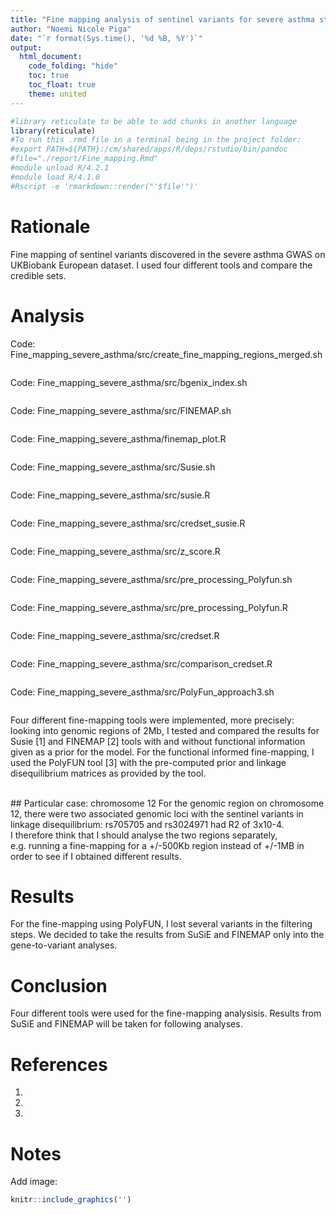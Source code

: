 ---
title: "Fine mapping analysis of sentinel variants for severe asthma study"
author: "Noemi Nicole Piga"
date: "`r format(Sys.time(), '%d %B, %Y')`"
output:
  html_document:
    code_folding: "hide"
    toc: true
    toc_float: true
    theme: united
---

```{r, setup, hide = TRUE}
#library reticulate to be able to add chunks in another language
library(reticulate)
#To run this .rmd file in a terminal being in the project folder:
#export PATH=${PATH}:/cm/shared/apps/R/deps/rstudio/bin/pandoc
#file="./report/Fine_mapping.Rmd"
#module unload R/4.2.1
#module load R/4.1.0
#Rscript -e 'rmarkdown::render("'$file'")'
```


# Rationale
Fine mapping of sentinel variants discovered in the severe asthma GWAS on UKBiobank European dataset. I used four different tools and compare the credible sets.

# Analysis
Code: Fine_mapping_severe_asthma/src/create_fine_mapping_regions_merged.sh
```{r, code = readLines('/home/n/nnp5/PhD/PhD_project/Fine_mapping_severe_asthma/src/create_fine_mapping_regions_merged.sh'), eval=FALSE}
```
Code: Fine_mapping_severe_asthma/src/bgenix_index.sh
```{r, code = readLines('/home/n/nnp5/PhD/PhD_project/Fine_mapping_severe_asthma/src/bgenix_index.sh'), eval=FALSE}
```
Code: Fine_mapping_severe_asthma/src/FINEMAP.sh
```{r, code = readLines('/home/n/nnp5/PhD/PhD_project/Fine_mapping_severe_asthma/src/FINEMAP.sh'), eval=FALSE}
```
Code: Fine_mapping_severe_asthma/finemap_plot.R
```{r, code = readLines('/home/n/nnp5/PhD/PhD_project/Fine_mapping_severe_asthma/src/finemap_plot.R'), eval=FALSE}
```
Code: Fine_mapping_severe_asthma/src/Susie.sh
```{r, code = readLines('/home/n/nnp5/PhD/PhD_project/Fine_mapping_severe_asthma/src/Susie.sh'), eval=FALSE}
```
Code: Fine_mapping_severe_asthma/src/susie.R
```{r, code = readLines('/home/n/nnp5/PhD/PhD_project/Fine_mapping_severe_asthma/src/susie.R'), eval=FALSE}
```
Code: Fine_mapping_severe_asthma/src/credset_susie.R
```{r, code = readLines('/home/n/nnp5/PhD/PhD_project/Fine_mapping_severe_asthma/src/credset_susie.R'), eval=FALSE}
```
Code: Fine_mapping_severe_asthma/src/z_score.R
```{r, code = readLines('/home/n/nnp5/PhD/PhD_project/Fine_mapping_severe_asthma/src/z_score.R'), eval=FALSE}
```
Code: Fine_mapping_severe_asthma/src/pre_processing_Polyfun.sh
```{r, code = readLines('/home/n/nnp5/PhD/PhD_project/Fine_mapping_severe_asthma/src/pre_processing_Polyfun.sh'), eval=FALSE}
```
Code: Fine_mapping_severe_asthma/src/pre_processing_Polyfun.R
```{r, code = readLines('/home/n/nnp5/PhD/PhD_project/Fine_mapping_severe_asthma/src/pre_processing_Polyfun.R'), eval=FALSE}
```
Code: Fine_mapping_severe_asthma/src/credset.R
```{r, code = readLines('/home/n/nnp5/PhD/PhD_project/Fine_mapping_severe_asthma/src/credset.R'), eval=FALSE}
```
Code: Fine_mapping_severe_asthma/src/comparison_credset.R
```{r, code = readLines('/home/n/nnp5/PhD/PhD_project/Fine_mapping_severe_asthma/src/comparison_credset.R'), eval=FALSE}
```
Code: Fine_mapping_severe_asthma/src/PolyFun_approach3.sh
```{r, code = readLines('/home/n/nnp5/PhD/PhD_project/Fine_mapping_severe_asthma/src/PolyFun_approach3.sh'), eval=FALSE}
```

Four different fine-mapping tools were implemented, more precisely: looking into genomic regions of 2Mb, I tested and compared the results for Susie [1] and FINEMAP [2] tools with and without functional information given as a prior for the model. For the functional informed fine-mapping, I used the PolyFUN tool [3] with the pre-computed prior and linkage disequilibrium matrices as provided by the tool.

<br>
## Particular case: chromosome 12
For the genomic region on chromosome 12, there were two associated genomic loci with the sentinel variants in linkage disequilibrium: rs705705 and rs3024971 had R2 of 3x10-4.
<br>
I therefore think that I should analyse the two regions separately, e.g. running a fine-mapping for a +/-500Kb region instead of +/-1MB in order to see if I obtained different results.

# Results
For the fine-mapping using PolyFUN, I lost several variants in the filtering steps. We decided to take the results from SuSiE and FINEMAP only into the gene-to-variant analyses.

# Conclusion
Four different tools were used for the fine-mapping analysisis. Results from SuSiE and FINEMAP will be taken for following analyses.

# References
1.
2.
3.

# Notes

Add image:
```{r, out.width='100%', out.height='200%', fig.align='center', fig.cap='Fig 5', echo = FALSE, eval=FALSE}
knitr::include_graphics('')
```
